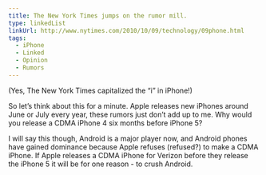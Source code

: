 ```yaml
---
title: The New York Times jumps on the rumor mill.
type: linkedList
linkUrl: http://www.nytimes.com/2010/10/09/technology/09phone.html
tags:
  - iPhone
  - Linked
  - Opinion
  - Rumors
---
```


(Yes, The New York Times capitalized the “i” in iPhone!)

So let’s think about this for a minute. Apple releases new iPhones around June or July every year, these rumors just don’t add up to me. Why would you release a CDMA iPhone 4 six months before iPhone 5?

I will say this though, Android is a major player now, and Android phones have gained dominance because Apple refuses (refused?) to make a CDMA iPhone. If Apple releases a CDMA iPhone for Verizon before they release the iPhone 5 it will be for one reason - to crush Android.
